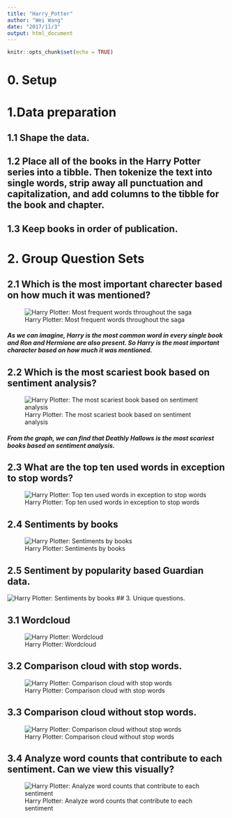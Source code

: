 ```yaml
---
title: "Harry_Potter"
author: "Wei Wang"
date: "2017/11/3"
output: html_document
---
```


```r
knitr::opts_chunk$set(echo = TRUE)
```



# 0. Setup


# 1.Data preparation
## 1.1 Shape the data.
## 1.2 Place all of the books in the Harry Potter series into a tibble. Then tokenize the text into single words, strip away all punctuation and capitalization, and add columns to the tibble for the book and chapter.
## 1.3 Keep books in order of publication.



# 2. Group Question Sets
## 2.1 Which is the most important charecter based on how much it was mentioned? 
![Harry Plotter: Most frequent words throughout the saga](files/graph/5-1.png)

##### As we can imagine, Harry is the most common word in every single book and Ron and Hermione are also present. So Harry is the most important character based on how much it was mentioned. 


## 2.2 Which is the most scariest book based on sentiment analysis?
![Harry Plotter: The most scariest book based on sentiment analysis](files/graph/6-1.png)

##### From the graph, we can find that Deathly Hallows is the most scariest books based on sentiment analysis.

## 2.3 What are the top ten used words in exception to stop words?
![Harry Plotter: Top ten used words in exception to stop words](files/graph/7-1.png)

## 2.4 Sentiments by books
![Harry Plotter: Sentiments by books](files/graph/8-1.png)

## 2.5 Sentiment by popularity based Guardian data.
![Harry Plotter: Sentiments by books](files/graph/9-1.png)
## 3. Unique questions.

## 3.1 Wordcloud
![Harry Plotter: Wordcloud](files/graph/10-1.png)

## 3.2 Comparison cloud with stop words.
![Harry Plotter: Comparison cloud with stop words](files/graph/11-1.png)

## 3.3 Comparison cloud without stop words.
![Harry Plotter: Comparison cloud without stop words](files/graph/12-1.png)

## 3.4 Analyze word counts that contribute to each sentiment. Can we view this visually?
![Harry Plotter: Analyze word counts that contribute to each sentiment](files/graph/13-1.png)
 